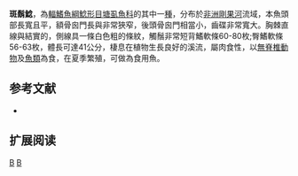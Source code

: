 {{Speciesbox 
| taxon = Clarias stappersii
| image = Clarias stappersii.jpg
| status = LC
| status_system = IUCN3.1
| authority = [[Boulenger|Boulenger]], 1915
| synonyms = *''Clarias stapersii''<br /><small>Boulenger, 1915</small>
*''Clarias stappersi''<br /><small>Boulenger, 1915</small>
}}

'''斑鬍鯰'''，為[[輻鰭魚綱|輻鰭魚綱]][[鯰形目|鯰形目]][[塘虱魚科|塘虱魚科]]的其中一[[種|種]]，分布於[[非洲|非洲]][[剛果河|剛果河]]流域，本魚頭部長寬且平，額骨囪門長與非常狹窄，後頭骨囪門相當小，齒碟非常寬大。胸棘直線與結實的，側線具一條白色粗的條紋，觸鬚非常短背鰭軟條60-80枚;臀鰭軟條56-63枚，體長可達41公分，棲息在植物生長良好的溪流，屬肉食性，以[[無脊椎動物|無脊椎動物]]及[[魚類|魚類]]為食，在夏季繁殖，可做為食用魚。

==参考文献==
*{{FishBase_species|genus=Clarias|species=stappersii|year=2011|month=12}}

== 扩展阅读 ==
{{refbegin}}
{{wikispecies-inline|Clarias stappersii|斑鬍鯰}}
{{refend}}
{{Taxonbar|from=Q1109242}}

[[Category:食用魚|B]]
[[Category:鬍鯰屬|B]]